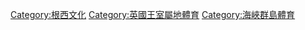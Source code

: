 [[Category:根西文化|Category:根西文化]]
[[Category:英國王室屬地體育|Category:英國王室屬地體育]]
[[Category:海峽群島體育|Category:海峽群島體育]]